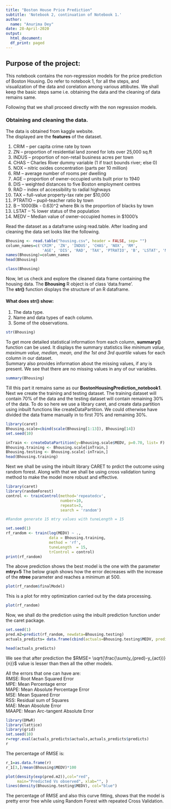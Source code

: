 ```yaml
---
title: "Boston House Price Prediction"
subtitle: 'Notebook 2, continuation of Notebook 1.'
author: 
  name: "Anurima Dey"
date: 28-April-2020
output: 
  html_document:
  df_print: paged
---
```


## Purpose of the project: 

This notebook contains the non-regression models for the price prediction of Boston Housing.
Do refer to notebook 1, for all the steps, and visualization of the data and corelation among various attibutes. We shall keep the basic steps same i.e. obtaining the data and the cleaning of data remains same. 

Following that we shall proceed directly with the non regression models.

### Obtaining and cleaning the data. 


The data is obtained from kaggle website. <br> The displayed are the __features__ of the dataset.  


1. CRIM     – per capita crime rate by town <br>
2. ZN       – proportion of residential land zoned for lots over 25,000 sq.ft <br>
3. INDUS    – proportion of non-retail business acres per town <br>
4. CHAS     – Charles River dummy variable (1 if tract bounds river; else 0) <br>
5. NOX      – nitric oxides concentration (parts per 10 million) <br>
6. RM       – average number of rooms per dwelling <br>
7. AGE      – proportion of owner-occupied units built prior to 1940 <br>
8. DIS      – weighted distances to five Boston employment centres<br>
9. RAD      – index of accessibility to radial highways <br>
10. TAX      – full-value property-tax rate per $10,000 <br>
11. PTRATIO  – pupil-teacher ratio by town <br>
12. B        – 1000(Bk - 0.63)^2 where Bk is the proportion of blacks by town <br>
13. LSTAT    – % lower status of the population <br>
14. MEDV     – Median value of owner-occupied homes in $1000’s

Read the dataset as a dataframe using read.table. After loading and cleaning the data set looks like the following.

```r
Bhousing <- read.table("housing.csv", header = FALSE, sep= "")
column_names=c('CRIM', 'ZN', 'INDUS', 'CHAS', 'NOX', 'RM', 
                'AGE', 'DIS', 'RAD', 'TAX', 'PTRATIO', 'B', 'LSTAT', 'MEDV')
names(Bhousing)=column_names
head(Bhousing)

```


```r
class(Bhousing)
```
Now, let us check and explore the cleaned data frame containing the housing data. The __Bhousing__ R object is of class ‘data.frame’. <br> The __str()__ function displays the structure of an R dataframe.

#### What does __str()__ show:
1. The data type.
2. Name and data types of each column.
3. Some of the observations.

```r
str(Bhousing)
```

To get more detailed statistical information from each column, __summary()__ function can be used. It displays the summary statistics like *minimum value, maximum value, median, mean, and the 1st and 3rd quartile* values for each column in our dataset.<br> Summary also provides information about the missing values, if any is present. We see that there are no missing values in any of our variables.

```r
summary(Bhousing)
```

Till this part it remains same as our __BostonHousingPrediction_notebook1__. Next we create the training and testing dataset. The training dataset will contain 70% of the data and the testing dataset will contain remaining 30% of the data. To do so here we use a library caret, and create data partition using inbuilt functions like createDataPartition. We could otherwise have divided the data frame manually in to first 70% and remaining 30%.   

```r
library(caret)
Bhousing.scale=cbind(scale(Bhousing[1:13]), Bhousing[14])
set.seed(10)

inTrain <- createDataPartition(y=Bhousing.scale$MEDV, p=0.70, list= F)
Bhousing.training <- Bhousing.scale[inTrain,]
Bhousing.testing <- Bhousing.scale[-inTrain,]
head(Bhousing.training)

```

Next we shall be using the inbuilt library CARET to prdict the outcome using random forest. Along with that we shall be using cross validation tuning method to make the model more robust and effective.

```r
library(caret)
library(randomForest)
control <- trainControl(method='repeatedcv', 
                        number=10, 
                        repeats=3,
                        search = 'random')

#Random generate 15 mtry values with tuneLength = 15

set.seed(1)
rf_random <- train(log(MEDV) ~ .,
                   data = Bhousing.training,
                   method = 'rf',
                   tuneLength  = 15, 
                   trControl = control)
print(rf_random)

```

The above prediction shows the best model is the one with the parameter __mtry=5__
The below graph shows how the error decreases with the increase of the __ntree__ parameter and reaches a minimum at 500. 

```r
plot(rf_random$finalModel)
```

This is a plot for mtry optimization carried out by the data processing.

```r
plot(rf_random)
```

Now, we shall do the prediction using the inbuilt prediction function under the caret package.



```r
set.seed(1)
pred.m2=predict(rf_random, newdata=Bhousing.testing)
actuals_predicts= data.frame(cbind(actuals=Bhousing.testing$MEDV, predicts=exp(pred.m2)))

head(actuals_predicts)

```

We see that after prediction the $RMSE= \sqrt{\frac{\sum(y_{pred}-y_{act})}{n}}$ value is lesser than then all the other models. 

All the errors that one can have are: </br>
RMSE:  Root Mean Squared Error </br>
MPE:   Mean Percentage error </br>
MAPE:  Mean Absolute Percentage Error </br>
MSE:   Mean Squared Error </br>
RSS:   Residual sum of Squares </br>
MAE:   Mean Absolute Error </br>
MAAPE: Mean Arc-tangent Absolute Error </br>


```r
library(DMwR)
library(lattice)
library(grid)
set.seed(10)
r=regr.eval(actuals_predicts$actuals,actuals_predicts$predicts)
r
```
The percentage of RMSE is: 

```r
r_1=as.data.frame(r)
r_1[3,]/mean(Bhousing$MEDV)*100 
```


```r
plot(density(exp(pred.m2)),col="red", 
     main="Predicted Vs observed", xlab="", )
lines(density(Bhousing.testing$MEDV), col="blue") 
```

The percentage of RMSE and also this curve fitting, shows that the model is pretty error free while using Random Forest with repeated Cross Validation. 



